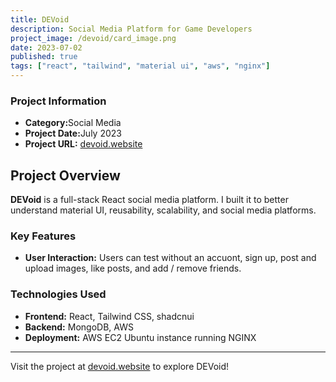 ```yaml
---
title: DEVoid
description: Social Media Platform for Game Developers
project_image: /devoid/card_image.png
date: 2023-07-02
published: true
tags: ["react", "tailwind", "material ui", "aws", "nginx"]
---
```


<div className="grid grid-cols-1 md:grid-cols-2">
    <div id="phone-outer-container" className="scale-[1.4] md:scale-[1]">
        <div id="image-container">
            <div id="phone-depth"></div>
            <div id="phone">
                <div id="phone-camera-area">
                    <div id="phone-camera"></div>
                </div>
                <div id="phone-screen">
                    <div className="shine"></div>
                </div>
            </div>
        </div>
    </div>
    <div>
        <h3>Project Information</h3>
        <ul>
            <li><strong>Category:</strong>Social Media</li>
            <li><strong>Project Date:</strong>July 2023</li>
            <li><strong>Project URL:</strong> <a href="https://devoid.website">devoid.website</a></li>
        </ul>
    </div>
</div>

## Project Overview
**DEVoid** is a full-stack React social media platform. I built it to better understand material UI, reusability, scalability, and social media platforms.

### Key Features
- **User Interaction:** Users can test without an accuont, sign up, post and upload images, like posts, and add / remove friends.

### Technologies Used
- **Frontend:** React, Tailwind CSS, shadcnui
- **Backend:** MongoDB, AWS
- **Deployment:** AWS EC2 Ubuntu instance running NGINX

---

Visit the project at [devoid.website](https://devoid.website) to explore DEVoid!